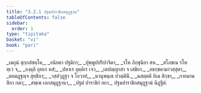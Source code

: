 ```yaml
---
title: "3.2.1 ปฐมปาราชิกสมุฏฺฐาน"
tableOfContents: false
sidebar:
  order: 1
type: "tipitaka"
basket: "vi"
book: "pari"
---
```



<DynamicBreadcrumb />

<Division number="258" book="pari">

<Paragraph number="1088" type="verses" book="pari">
_เมถุนํ สุกฺกสํสคฺโค,_  
_อนิยตา ปฐมิกา;_  
_ปุพฺพูปปริปาจิตา,_  
_รโห ภิกฺขุนิยา สห._  

</Paragraph>

<Paragraph number="1089" type="verses" book="pari">
_สโภชเน รโห ทฺเว จ,_  
_องฺคุลิ อุทเก หสํ;_  
_ปหาเร อุคฺคิเร เจว,_  
_เตปญฺญาสา จ เสขิยา._  

</Paragraph>

<Paragraph number="1090" type="verses" book="pari">
_อธกฺขคามาวสฺสุตา,_  
_ตลมฏฺฐญฺจ สุทฺธิกา;_  
_วสฺสํวุฏฺฐา จ โอวาทํ,_  
_นานุพนฺเธ ปวตฺตินิํ._  

</Paragraph>

<Paragraph number="1091" type="verses" book="pari">
_ฉสตฺตติ อิเม สิกฺขา,_  
_กายมานสิกา กตา;_  
_สพฺเพ เอกสมุฏฺฐานา,_  
_ปฐมํ ปาราชิกํ ยถา._  


</Paragraph>
</Division>

<Paragraph number="1092" type="center" book="pari">
ปฐมปาราชิกสมุฏฺฐานํ นิฏฺฐิตํ.
</Paragraph>